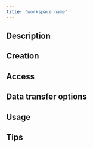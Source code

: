 ```yaml
--- 
title: "workspace name"
---
```


## Description

## Creation

## Access

## Data transfer options

## Usage

## Tips

